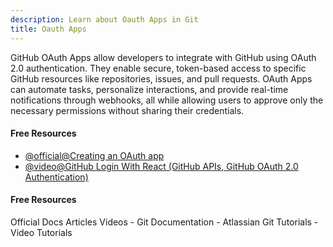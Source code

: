 ```yaml
---
description: Learn about Oauth Apps in Git
title: Oauth Apps
---
```


GitHub OAuth Apps allow developers to integrate with GitHub using OAuth 2.0 authentication. They enable secure, token-based access to specific GitHub resources like repositories, issues, and pull requests. OAuth Apps can automate tasks, personalize interactions, and provide real-time notifications through webhooks, all while allowing users to approve only the necessary permissions without sharing their credentials.

#### Free Resources

- [@official@Creating an OAuth app](https://docs.github.com/en/apps/oauth-apps/building-oauth-apps/creating-an-oauth-app)
- [@video@GitHub Login With React (GitHub APIs, GitHub OAuth 2.0 Authentication)](https://www.youtube.com/watch?v=rRn2EisxPl4)

#### Free Resources

<Tabs defaultValue="official">
<TabsList>
<TabsTrigger value="official">Official Docs</TabsTrigger>
<TabsTrigger value="article">Articles</TabsTrigger>
<TabsTrigger value="video">Videos</TabsTrigger>
</TabsList>

<TabsContent value="official">
- <Link href="https://git-scm.com/docs">Git Documentation</Link>
</TabsContent>
<TabsContent value="article">
- <Link href="https://www.atlassian.com/git/tutorials">Atlassian Git Tutorials</Link>
</TabsContent>
<TabsContent value="video">
- <Link href="https://www.youtube.com/results?search_query=git+oauth-apps+tutorial">Video Tutorials</Link>
</TabsContent>
</Tabs>


